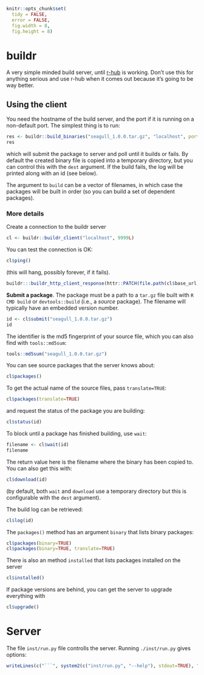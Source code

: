 ```r
knitr::opts_chunk$set(
  tidy = FALSE,
  error = FALSE,
  fig.width = 8,
  fig.height = 8)
```

# buildr

A very simple minded build server, until [r-hub](https://github.com/r-hub) is working.  Don't use this for anything serious and use r-hub when it comes out because it's going to be way better.

## Using the client

You need the hostname of the build server, and the port if it is running on a non-default port.  The simplest thing is to run:

```r
res <- buildr::build_binaries("seagull_1.0.0.tar.gz", "localhost", port=9999L)
res
```

which will submit the package to server and poll until it builds or fails.  By default the created binary file is copied into a temporary directory, but you can control this with the `dest` argument.  If the build fails, the log will be printed along with an id (see below).

The argument to `build` can be a vector of filenames, in which case the packages will be built in order (so you can build a set of dependent packages).

### More details

Create a connection to the buildr server

```r
cl <- buildr::buildr_client("localhost", 9999L)
```

You can test the connection is OK:

```r
cl$ping()
```

(this will hang, possibly forever, if it fails).

```r
buildr:::buildr_http_client_response(httr::PATCH(file.path(cl$base_url, "reset")))
```

**Submit a package**.  The package must be a path to a `tar.gz` file built with `R CMD build` or `devtools::build` (i.e., a *source* package).  The filename will typically have an embedded version number.

```r
id <- cl$submit("seagull_1.0.0.tar.gz")
id
```

The identifier is the md5 fingerprint of your source file, which you can also find with `tools::md5sum`:

```r
tools::md5sum("seagull_1.0.0.tar.gz")
```

You can see source packages that the server knows about:

```r
cl$packages()
```

To get the actual name of the source files, pass `translate=TRUE`:

```r
cl$packages(translate=TRUE)
```

and request the status of the package you are building:

```r
cl$status(id)
```

To block until a package has finished building, use `wait`:

```r
filename <- cl$wait(id)
filename
```

The return value here is the filename where the binary has been copied to.  You can also get this with:

```r
cl$download(id)
```

(by default, both `wait` and `download` use a temporary directory but this is configurable with the `dest` argument).

The build log can be retrieved:

```r
cl$log(id)
```

The `packages()` method has an argument `binary` that lists binary packages:

```r
cl$packages(binary=TRUE)
cl$packages(binary=TRUE, translate=TRUE)
```

There is also an method `installed` that lists packages installed on the server

```r
cl$installed()
```

If package versions are behind, you can get the server to upgrade everything with

```r
cl$upgrade()
```

# Server

The file `inst/run.py` file controlls the server.  Running `./inst/run.py` gives options:

```r
writeLines(c("```", system2(c("inst/run.py", "--help"), stdout=TRUE), "```"))
```
